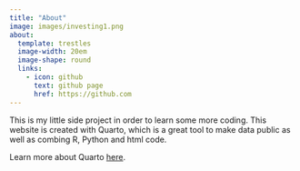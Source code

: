 ```yaml
---
title: "About"
image: images/investing1.png
about: 
  template: trestles
  image-width: 20em
  image-shape: round
  links: 
    - icon: github
      text: github page
      href: https://github.com
---
```


This is my little side project in order to learn some more coding. This website is created with Quarto, which is a great tool to make data public as well as combing R, Python and html code.

Learn more about Quarto [here](https://www.quarto.com).
